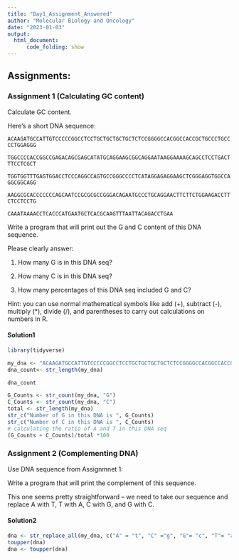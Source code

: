 ```yaml
---
title: "Day1_Assignment_Answered"
author: "Molecular Biology and Oncology"
date: "2023-01-03"
output:
  html_document: 
      code_folding: show
---
```


## Assignments:

### Assignment **1 (Calculating GC content)**

Calculate GC content.

Here's a short DNA sequence:

`ACAAGATGCCATTGTCCCCCGGCCTCCTGCTGCTGCTGCTCTCCGGGGCCACGGCCACCGCTGCCCTGCCCCTGGAGGG`

`TGGCCCCACCGGCCGAGACAGCGAGCATATGCAGGAAGCGGCAGGAATAAGGAAAAGCAGCCTCCTGACTTTCCTCGCT`

`TGGTGGTTTGAGTGGACCTCCCAGGCCAGTGCCGGGCCCCTCATAGGAGAGGAAGCTCGGGAGGTGGCCAGGCGGCAGG`

`AAGGCGCACCCCCCCAGCAATCCGCGCGCCGGGACAGAATGCCCTGCAGGAACTTCTTCTGGAAGACCTTCTCCTCCTG`

`CAAATAAAACCTCACCCATGAATGCTCACGCAAGTTTAATTACAGACCTGAA`

Write a program that will print out the G and C content of this DNA sequence.

Please clearly answer:

1.  How many G is in this DNA seq?

2.  How many C is in this DNA seq?

3.  How many percentages of this DNA seq included G and C?

Hint: you can use normal mathematical symbols like add (+), subtract (-), multiply (\*), divide (/), and parentheses to carry out calculations on numbers in R.

#### Solution1

```r
library(tidyverse)
```

```r
my_dna <- "ACAAGATGCCATTGTCCCCCGGCCTCCTGCTGCTGCTGCTCTCCGGGGCCACGGCCACCGCTGCCCTGCCCCTGGAGGGTGGCCCCACCGGCCGAGACAGCGAGCATATGCAGGAAGCGGCAGGAATAAGGAAAAGCAGCCTCCTGACTTTCCTCGCTTGGTGGTTTGAGTGGACCTCCCAGGCCAGTGCCGGGCCCCTCATAGGAGAGGAAGCTCGGGAGGTGGCCAGGCGGCAGGAAGGCGCACCCCCCCAGCAATCCGCGCGCCGGGACAGAATGCCCTGCAGGAACTTCTTCTGGAAGACCTTCTCCTCCTGCAAATAAAACCTCACCCATGAATGCTCACGCAAGTTTAATTACAGACCTGAA"
dna_count<- str_length(my_dna)

dna_count

G_Counts <- str_count(my_dna, "G")
C_Counts <- str_count(my_dna, "C")
total <- str_length(my_dna)
str_c("Number of G in this DNA is ", G_Counts)
str_c("Number of C in this DNA is ", C_Counts)
# calculating the ratio of A and T in this DNA seq
(G_Counts + C_Counts)/total *100
```

### Assignment 2 (Complementing DNA)

Use DNA sequence from Assignmnet 1:

Write a program that will print the complement of this sequence.

This one seems pretty straightforward -- we need to take our sequence and replace A with T, T with A, C with G, and G with C.

#### Solution2

```r

dna <- str_replace_all(my_dna, c("A" = "t", "C" ="g", "G"= "c", "T"= "a"))
toupper(dna)
dna <- toupper(dna)
```
